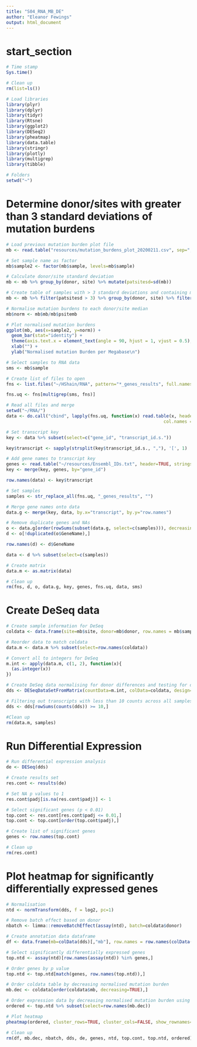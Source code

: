 ```yaml
---
title: "S04_RNA_MB_DE"
author: "Eleanor Fewings"
output: html_document
---
```

  
# start_section  
  
```r

# Time stamp
Sys.time()

# Clean up
rm(list=ls())

# Load libraries
library(plyr)
library(dplyr)
library(tidyr)
library(Rtsne)
library(ggplot2)
library(DESeq2)
library(pheatmap)
library(data.table)
library(stringr)
library(plotly)
library(multigrep)
library(tibble)

# Folders
setwd("~")

```

# Determine donor/sites with greater than 3 standard deviations of mutation burdens
```r

# Load previous mutation burden plot file
mb <- read.table("resources/mutation_burdens_plot_20200211.csv", sep=",", header = TRUE, stringsAsFactors = FALSE)

# Set sample name as factor
mb$sample2 <- factor(mb$sample, levels=mb$sample)

# Calculate donor/site standard deviation
mb <- mb %>% group_by(donor, site) %>% mutate(patsitesd=sd(mb))

# Create table of samples with > 3 standard deviations and containing more than 5 different samples
mb <- mb %>% filter(patsitesd > 3) %>% group_by(donor, site) %>% filter(length(sample) > 5)

# Normalise mutation burdens to each donor/site median
mb$norm <- mb$mb/mb$psitemb

# Plot normalised mutation burdens
ggplot(mb, aes(x=sample2, y=norm)) + 
  geom_bar(stat="identity") +
  theme(axis.text.x = element_text(angle = 90, hjust = 1, vjust = 0.5), axis.text.y = element_text(size = 15), axis.title.y=element_text(size = 15)) +
  xlab("") +
  ylab("Normalised mutation Burden per Megabase\n")

# Select samples to RNA data
sms <- mb$sample

# Create list of files to open
fns <- list.files("~/HShain/RNA", pattern="*_genes_results", full.names = FALSE)

fns.uq <- fns[multigrep(sms, fns)]

# Read all files and merge
setwd("~/RNA/")
data <- do.call("cbind", lapply(fns.uq, function(x) read.table(x, header = TRUE, stringsAsFactors = FALSE, 
                                                            col.names = c("gene_id", "transcript_id.s.", "length", "effective_length", str_replace_all(x, "_genes_results", ""), "TPM", "FPKM", "posterior_mean_count", "posterior_standard_deviation_of_count", "pme_TPM", "pme_FPKM", "TPM_ci_lower_bound", "TPM_ci_upper_bound", "FPKM_ci_lower_bound", "FPKM_ci_upper_bound") )))

# Set transcript key
key <- data %>% subset(select=c("gene_id", "transcript_id.s."))

key$transcript <- sapply(strsplit(key$transcript_id.s., ","), '[', 1)

# Add gene names to transcript key
genes <- read.table("~/resources/Ensembl_IDs.txt", header=TRUE, stringsAsFactors = FALSE)
key <- merge(key, genes, by="gene_id")

row.names(data) <- key$transcript

# Set samples
samples <- str_replace_all(fns.uq, "_genes_results", "")

# Merge gene names onto data
data.g <- merge(key, data, by.x="transcript", by.y="row.names")

# Remove duplicate genes and NAs
o <- data.g[order(rowSums(subset(data.g, select=c(samples))), decreasing=TRUE),]
d <- o[!duplicated(o$GeneName),]

row.names(d) <- d$GeneName

data <- d %>% subset(select=c(samples))

# Create matrix
data.m <- as.matrix(data)

# Clean up
rm(fns, d, o, data.g, key, genes, fns.uq, data, sms)
```

# Create DeSeq data
```r

# Create sample information for DeSeq
coldata <- data.frame(site=mb$site, donor=mb$donor, row.names = mb$sample, mb=mb$norm)

# Reorder data to match coldata
data.m <- data.m %>% subset(select=row.names(coldata))

# Convert all to integers for DeSeq
m.int <- apply(data.m, c(1, 2), function(x){
  (as.integer(x))
})

# Create DeSeq data normalising for donor differences and testing for differential expression on normalised mutation burden
dds <- DESeqDataSetFromMatrix(countData=m.int, colData=coldata, design= ~donor + mb)

# Filtering out transcripts with less than 10 counts across all samples (see DeSeq best practices)
dds <- dds[rowSums(counts(dds)) >= 10,]

#Clean up
rm(data.m, samples)
```

# Run Differential Expression
```r

# Run differential expression analysis
de <- DESeq(dds)

# Create results set
res.cont <- results(de)

# Set NA p values to 1
res.cont$padj[is.na(res.cont$padj)] <- 1

# Select significant genes (p < 0.01)
top.cont <- res.cont[res.cont$padj <= 0.01,]
top.cont <- top.cont[order(top.cont$padj),]

# Create list of significant genes
genes <- row.names(top.cont)

# Clean up
rm(res.cont)

```

# Plot heatmap for significantly differentially expressed genes
```r

# Normalisation
ntd <- normTransform(dds, f = log2, pc=1)

# Remove batch effect based on donor
nbatch <- limma::removeBatchEffect(assay(ntd), batch=coldata$donor)

# Create annotation data dataframe
df <- data.frame(mb=colData(dds)[,"mb"], row.names = row.names(colData(dds)))

# Select significantly differentially expressed genes
top.ntd <- assay(ntd)[row.names(assay(ntd)) %in% genes,]

# Order genes by p value
top.ntd <- top.ntd[match(genes, row.names(top.ntd)),]

# Order coldata table by decreasing normalised mutation burden
mb.dec <- coldata[order(coldata$mb, decreasing=TRUE),]

# Order expression data by decreasing normalised mutation burden using table above
ordered <- top.ntd %>% subset(select=row.names(mb.dec))

# Plot heatmap
pheatmap(ordered, cluster_rows=TRUE, cluster_cols=FALSE, show_rownames=TRUE, annotation_col=df)

# Clean up
rm(df, mb.dec, nbatch, dds, de, genes, ntd, top.cont, top.ntd, ordered)
```
